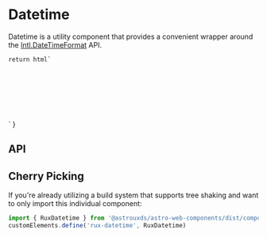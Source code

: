 
<Meta of={DatetimeStories} />

# Datetime

Datetime is a utility component that provides a convenient wrapper around the [Intl.DateTimeFormat](https://developer.mozilla.org/en-US/docs/Web/JavaScript/Reference/Global_Objects/Intl/DateTimeFormat) API.

    return html`
<div style="padding: 10%; display: flex; justify-content: center;">
    <rux-datetime
        date=${args.date}
        day=${args.day}
        hour=${args.hour}
        minute=${args.minute}
        month=${args.month}
        second=${args.second}
        time-zone=${args.timeZone}
        year=${args.year}
        hour-12=${args.hour12}
        .era=${args.era}
        .time-zone-name=${args.timeZoneName}
        .weekday=${args.weekday}
        .locale=${args.locale}
    ></rux-datetime>
</div>
    `
}

<Canvas>
  <Story of={DatetimeStories.Default_} />
</Canvas>

## API

<Controls />

## Cherry Picking

If you're already utilizing a build system that supports tree shaking and want to only import this individual component:

```js
import { RuxDatetime } from '@astrouxds/astro-web-components/dist/components/rux-datetime.js'
customElements.define('rux-datetime', RuxDatetime)
```
